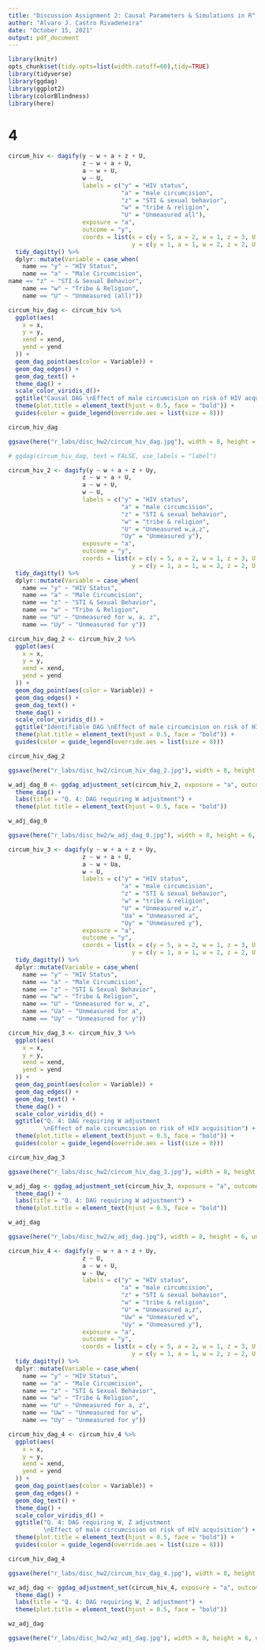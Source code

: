 ```yaml
---
title: "Discussion Assignment 2: Causal Parameters & Simulations in R"
author: "Alvaro J. Castro Rivadeneira"
date: "October 15, 2021"
output: pdf_document
---
```


```r
library(knitr)
opts_chunk$set(tidy.opts=list(width.cutoff=60),tidy=TRUE)
library(tidyverse)
library(ggdag)
library(ggplot2)
library(colorBlindness)
library(here)
```


# 4

```r
circum_hiv <- dagify(y ~ w + a + z + U,
                     z ~ w + a + U,
                     a ~ w + U,
                     w ~ U,
                     labels = c("y" = "HIV status",
                                "a" = "male circumcision",
                                "z" = "STI & sexual behavior",
                                "w" = "tribe & religion",
                                "U" = "Unmeasured all"),
                     exposure = "a",
                     outcome = "y",
                     coords = list(x = c(y = 5, a = 2, w = 1, z = 3, U = 3),
                                   y = c(y = 1, a = 1, w = 2, z = 2, U = 3))) %>% 
  tidy_dagitty() %>% 
  dplyr::mutate(Variable = case_when(
    name == "y" ~ "HIV Status",
    name == "a" ~ "Male Circumcision",
name == "z" ~ "STI & Sexual Behavior",
    name == "w" ~ "Tribe & Religion",
    name == "U" ~ "Unmeasured (all)"))

circum_hiv_dag <- circum_hiv %>% 
  ggplot(aes(
    x = x,
    y = y,
    xend = xend,
    yend = yend
  )) +
  geom_dag_point(aes(color = Variable)) +
  geom_dag_edges() +
  geom_dag_text() +
  theme_dag() +
  scale_color_viridis_d()+
  ggtitle("Causal DAG \nEffect of male circumcision on risk of HIV acquisition") +
  theme(plot.title = element_text(hjust = 0.5, face = "bold")) +
  guides(color = guide_legend(override.aes = list(size = 8)))

circum_hiv_dag

ggsave(here("r_labs/disc_hw2/circum_hiv_dag.jpg"), width = 8, height = 6, units = "in")

# ggdag(circum_hiv_dag, text = FALSE, use_labels = "label")
```


```r
circum_hiv_2 <- dagify(y ~ w + a + z + Uy,
                     z ~ w + a + U,
                     a ~ w + U,
                     w ~ U,
                     labels = c("y" = "HIV status",
                                "a" = "male circumcision",
                                "z" = "STI & sexual behavior",
                                "w" = "tribe & religion",
                                "U" = "Unmeasured w,a,z",
                                "Uy" = "Unmeasured y"),
                     exposure = "a",
                     outcome = "y",
                     coords = list(x = c(y = 5, a = 2, w = 1, z = 3, U = 3, Uy = 5),
                                   y = c(y = 1, a = 1, w = 2, z = 2, U = 3, Uy = 3))) %>% 
  tidy_dagitty() %>% 
  dplyr::mutate(Variable = case_when(
    name == "y" ~ "HIV Status",
    name == "a" ~ "Male Circumcision",
    name == "z" ~ "STI & Sexual Behavior",
    name == "w" ~ "Tribe & Religion",
    name == "U" ~ "Unmeasured for w, a, z",
    name == "Uy" ~ "Unmeasured for y"))

circum_hiv_dag_2 <- circum_hiv_2 %>% 
  ggplot(aes(
    x = x,
    y = y,
    xend = xend,
    yend = yend
  )) +
  geom_dag_point(aes(color = Variable)) +
  geom_dag_edges() +
  geom_dag_text() +
  theme_dag() +
  scale_color_viridis_d() +
  ggtitle("Identifiable DAG \nEffect of male circumcision on risk of HIV acquisition") +
  theme(plot.title = element_text(hjust = 0.5, face = "bold")) +
  guides(color = guide_legend(override.aes = list(size = 8)))

circum_hiv_dag_2

ggsave(here("r_labs/disc_hw2/circum_hiv_dag_2.jpg"), width = 8, height = 6, units = "in")

w_adj_dag_0 <- ggdag_adjustment_set(circum_hiv_2, exposure = "a", outcome = "y", type = "all") +
  theme_dag() +
  labs(title = "Q. 4: DAG requiring W adjustment") +
  theme(plot.title = element_text(hjust = 0.5, face = "bold"))

w_adj_dag_0

ggsave(here("r_labs/disc_hw2/w_adj_dag_0.jpg"), width = 8, height = 6, units = "in")

```

```r
circum_hiv_3 <- dagify(y ~ w + a + z + Uy,
                     z ~ w + a + U,
                     a ~ w + Ua,
                     w ~ U,
                     labels = c("y" = "HIV status",
                                "a" = "male circumcision",
                                "z" = "STI & sexual behavior",
                                "w" = "tribe & religion",
                                "U" = "Unmeasured w,z",
                                "Ua" = "Unmeasured a",
                                "Uy" = "Unmeasured y"),
                     exposure = "a",
                     outcome = "y",
                     coords = list(x = c(y = 5, a = 2, w = 1, z = 3, U = 3, Ua = 2, Uy = 5),
                                   y = c(y = 1, a = 1, w = 2, z = 2, U = 3, Ua = 3, Uy = 3))) %>% 
  tidy_dagitty() %>% 
  dplyr::mutate(Variable = case_when(
    name == "y" ~ "HIV Status",
    name == "a" ~ "Male Circumcision",
    name == "z" ~ "STI & Sexual Behavior",
    name == "w" ~ "Tribe & Religion",
    name == "U" ~ "Unmeasured for w, z",
    name == "Ua" ~ "Unmeasured for a",
    name == "Uy" ~ "Unmeasured for y"))

circum_hiv_dag_3 <- circum_hiv_3 %>% 
  ggplot(aes(
    x = x,
    y = y,
    xend = xend,
    yend = yend
  )) +
  geom_dag_point(aes(color = Variable)) +
  geom_dag_edges() +
  geom_dag_text() +
  theme_dag() +
  scale_color_viridis_d() +
  ggtitle("Q. 4: DAG requiring W adjustment
          \nEffect of male circumcision on risk of HIV acquisition") +
  theme(plot.title = element_text(hjust = 0.5, face = "bold")) +
  guides(color = guide_legend(override.aes = list(size = 8)))

circum_hiv_dag_3

ggsave(here("r_labs/disc_hw2/circum_hiv_dag_3.jpg"), width = 8, height = 6, units = "in")

w_adj_dag <- ggdag_adjustment_set(circum_hiv_3, exposure = "a", outcome = "y", type = "minimal") +
  theme_dag() +
  labs(title = "Q. 4: DAG requiring W adjustment") +
  theme(plot.title = element_text(hjust = 0.5, face = "bold"))

w_adj_dag

ggsave(here("r_labs/disc_hw2/w_adj_dag.jpg"), width = 8, height = 6, units = "in")


```

```r
circum_hiv_4 <- dagify(y ~ w + a + z + Uy,
                     z ~ U,
                     a ~ w + U,
                     w ~ Uw,
                     labels = c("y" = "HIV status",
                                "a" = "male circumcision",
                                "z" = "STI & sexual behavior",
                                "w" = "tribe & religion",
                                "U" = "Unmeasured a,z",
                                "Uw" = "Unmeasured w",
                                "Uy" = "Unmeasured y"),
                     exposure = "a",
                     outcome = "y",
                     coords = list(x = c(y = 5, a = 2, w = 1, z = 3, U = 3, Uw = 1, Uy = 5),
                                   y = c(y = 1, a = 1, w = 2, z = 2, U = 3, Uw = 3, Uy = 3))) %>% 
  tidy_dagitty() %>% 
  dplyr::mutate(Variable = case_when(
    name == "y" ~ "HIV Status",
    name == "a" ~ "Male Circumcision",
    name == "z" ~ "STI & Sexual Behavior",
    name == "w" ~ "Tribe & Religion",
    name == "U" ~ "Unmeasured for a, z",
    name == "Uw" ~ "Unmeasured for w",
    name == "Uy" ~ "Unmeasured for y"))

circum_hiv_dag_4 <- circum_hiv_4 %>% 
  ggplot(aes(
    x = x,
    y = y,
    xend = xend,
    yend = yend
  )) +
  geom_dag_point(aes(color = Variable)) +
  geom_dag_edges() +
  geom_dag_text() +
  theme_dag() +
  scale_color_viridis_d() +
  ggtitle("Q. 4: DAG requiring W, Z adjustment
          \nEffect of male circumcision on risk of HIV acquisition") +
  theme(plot.title = element_text(hjust = 0.5, face = "bold")) +
  guides(color = guide_legend(override.aes = list(size = 8)))

circum_hiv_dag_4

ggsave(here("r_labs/disc_hw2/circum_hiv_dag_4.jpg"), width = 8, height = 6, units = "in")

wz_adj_dag <- ggdag_adjustment_set(circum_hiv_4, exposure = "a", outcome = "y", type = "minimal") +
  theme_dag() +
  labs(title = "Q. 4: DAG requiring W, Z adjustment") +
  theme(plot.title = element_text(hjust = 0.5, face = "bold"))

wz_adj_dag

ggsave(here("r_labs/disc_hw2/wz_adj_dag.jpg"), width = 8, height = 6, units = "in")


```






